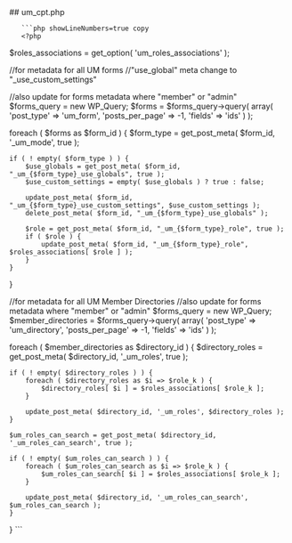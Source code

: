 

<div class="phpdocumentor-element -file">
    ## um_cpt.php

        

    
       ```php showLineNumbers=true copy
       <?php
$roles_associations = get_option( 'um_roles_associations' );

//for metadata for all UM forms
//"use_global" meta  change to "_use_custom_settings"

//also update for forms metadata where "member" or "admin"
$forms_query = new WP_Query;
$forms = $forms_query->query( array(
	'post_type'         => 'um_form',
	'posts_per_page'    => -1,
	'fields'            => 'ids'
) );

foreach ( $forms as $form_id ) {
	$form_type = get_post_meta( $form_id, '_um_mode', true );

	if ( ! empty( $form_type ) ) {
		$use_globals = get_post_meta( $form_id, "_um_{$form_type}_use_globals", true );
		$use_custom_settings = empty( $use_globals ) ? true : false;

		update_post_meta( $form_id, "_um_{$form_type}_use_custom_settings", $use_custom_settings );
		delete_post_meta( $form_id, "_um_{$form_type}_use_globals" );

		$role = get_post_meta( $form_id, "_um_{$form_type}_role", true );
		if ( $role ) {
			update_post_meta( $form_id, "_um_{$form_type}_role", $roles_associations[ $role ] );
		}
	}
}

//for metadata for all UM Member Directories
//also update for forms metadata where "member" or "admin"
$forms_query = new WP_Query;
$member_directories = $forms_query->query( array(
	'post_type'         => 'um_directory',
	'posts_per_page'    => -1,
	'fields'            => 'ids'
) );

foreach ( $member_directories as $directory_id ) {
	$directory_roles = get_post_meta( $directory_id, '_um_roles', true );

	if ( ! empty( $directory_roles ) ) {
		foreach ( $directory_roles as $i => $role_k ) {
			$directory_roles[ $i ] = $roles_associations[ $role_k ];
		}

		update_post_meta( $directory_id, '_um_roles', $directory_roles );
	}

	$um_roles_can_search = get_post_meta( $directory_id, '_um_roles_can_search', true );

	if ( ! empty( $um_roles_can_search ) ) {
		foreach ( $um_roles_can_search as $i => $role_k ) {
			$um_roles_can_search[ $i ] = $roles_associations[ $role_k ];
		}

		update_post_meta( $directory_id, '_um_roles_can_search', $um_roles_can_search );
	}
}
       ```
</div>
